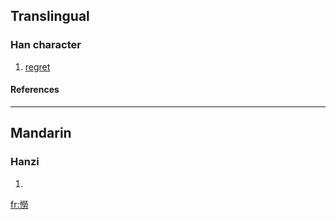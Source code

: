 ==Translingual==
===Han character===
{{Han char|rn=61|rad=心|as=12|sn=15|four=|canj=心火火尸 (PFFS)}}
# [[regret]]
====References====
{{Han ref|kx=0403.210|dkj=11241|dj=0743.230|hdz=42356.090|uh=61A6|ud=24998}}

----
==Mandarin==
===Hanzi===
{{cmn-hanzi|pin=[[lào]] (lao4)|wg=lao<sup>4</sup>}}
# {{defn|Mandarin}}

[[fr:憦]]
